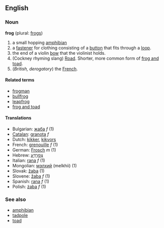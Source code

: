 ==English==
===Noun===
'''frog''' (plural: [[frogs]])

# a small hopping [[amphibian]]
# a [[fastener]] for clothing consisting of a [[button]] that fits through a [[loop]].
# the end of a violin [[bow]] that the violinist holds.
#(Cockney rhyming slang) [[Road]]. Shorter, more common form of [[frog and toad]].
# (''British, derogatory'') the [[French]].

====Related terms====
*[[frogman]]
*[[bullfrog]]
*[[leapfrog]]
*[[frog and toad]]

====Translations====
*Bulgarian: [[жаба]] ''f'' (1)
*[[Catalan]]: [[granota]] ''f''
*Dutch: [[kikker]], [[kikvors]]
*French: [[grenouille]] ''f'' (1)
*German: [[Frosch]] ''m'' (1)
*Hebrew: [[צפרדע|צְפַרְדֵעַ]]
*Italian: [[rana]] ''f'' (1)
*Mongolian: [[мэлхий]] (melkhii) (1)
*Slovak: [[žaba]] (1)
*Slovene: [[žaba]] ''f'' (1)
*Spanish: [[rana]] ''f'' (1)
*Polish: [[żaba]] ''f'' (1)

===See also===
*[[amphibian]]
*[[tadpole]]
*[[toad]]
